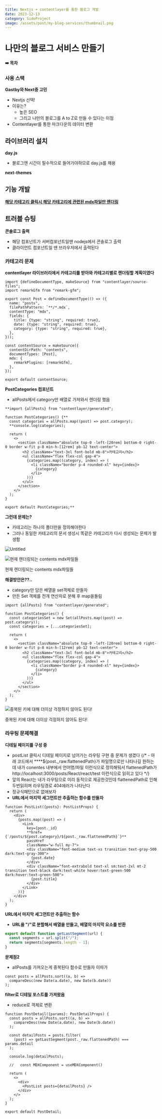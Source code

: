 ```yaml
---
title: Nextjs + contentlayer를 통한 블로그 개발
date: 2023-12-13
category: SideProject
image: /assets/post/my-blog-services/thumbnail.png
---
```


# 나만의 블로그 서비스 만들기

**➡️ 목차**

### 사용 스택

**Gastby와 Next중 고민**

- Nextjs 선택!
- 이유는?
  - 높은 SEO
  - 그리고 나만의 블로그를 A to Z로 만들 수 있다는 이점
- Contentlayer를 통한 마크다운의 데이터 변환

## 라이브러리 설치

**day.js**

- 블로그엔 시간이 필수적으로 들어가야하므로 day.js를 채용

**next-themes**

## 기능 개발

[**해당 카테고리 클릭시 해당 카테고리에 관련된 mdx파일만 렌더링**](https://www.notion.so/mdx-638ee7e10d224865bce5fd9e0bfbe5ca?pvs=21)

## 트러블 슈팅

**콘솔로그 출력**

- 해당 컴포넌트가 서버컴포넌트일땐 nodejs에서 콘솔로그 출력
- 클라이언트 컴포넌트일 땐 브라우저에서 출력된다

### 카테고리 문제

**contentlayer 라이브러리에서 카테고리를 받아와 카테고리별로 렌더링할 계획이였다**

```tsx
import {defineDocumentType, makeSource} from "contentlayer/source-files";
import remarkGfm from "remark-gfm";

export const Post = defineDocumentType(() => ({
  name: "posts",
  filePathPattern: `**/*.mdx`,
  contentType: "mdx",
  fields: {
    title: {type: "string", required: true},
    date: {type: "string", required: true},
    category: {type: "string", required: true},
  },
}));

const contentSource = makeSource({
  contentDirPath: "contents",
  documentTypes: [Post],
  mdx: {
    remarkPlugins: [remarkGfm],
  },
});

export default contentSource;
```

**PostCategories 컴포넌트**

- allPosts에서 category만 배열로 가져와서 렌더링 했음

```tsx
**import {allPosts} from "contentlayer/generated";

function PostCategories() {**
  const categories = allPosts.map((post) => post.category);
  **console.log(categories);

  return (
    <>
      <section className="absolute top-0 -left-[20rem] bottom-0 right-0 border w-fit p-8 min-h-[12rem] pb-12 text-center">
        <h2 className="text-3xl font-bold mb-8">카테고리</h2>
        <ul className="flex flex-col gap-4">
          {categories.map((category, index) => (
            <li className="border p-4 rounded-xl" key={index}>
              {category}
            </li>
          ))}
        </ul>
      </section>
    </>
  );
}

export default PostCategories;**
```

**그런데 문제는?**

- 카테고리는 하나의 폴더만을 정의해야한다
- 그러나 동일한 카테고리의 문서 생성시 똑같은 카테고리가 다시 생성되는 문제가 발생함

![Untitled](%E1%84%82%E1%85%A1%E1%84%86%E1%85%A1%E1%86%AB%E1%84%8B%E1%85%B4%20%E1%84%87%E1%85%B3%E1%86%AF%E1%84%85%E1%85%A9%E1%84%80%E1%85%B3%20%E1%84%89%E1%85%A5%E1%84%87%E1%85%B5%E1%84%89%E1%85%B3%20%E1%84%86%E1%85%A1%E1%86%AB%E1%84%83%E1%85%B3%E1%86%AF%E1%84%80%E1%85%B5%20eeb0dc68c6574acdbbc7cf6dc5b65c8f/Untitled.png)

![현재 렌더링되는 contents mdx파일들](%E1%84%82%E1%85%A1%E1%84%86%E1%85%A1%E1%86%AB%E1%84%8B%E1%85%B4%20%E1%84%87%E1%85%B3%E1%86%AF%E1%84%85%E1%85%A9%E1%84%80%E1%85%B3%20%E1%84%89%E1%85%A5%E1%84%87%E1%85%B5%E1%84%89%E1%85%B3%20%E1%84%86%E1%85%A1%E1%86%AB%E1%84%83%E1%85%B3%E1%86%AF%E1%84%80%E1%85%B5%20eeb0dc68c6574acdbbc7cf6dc5b65c8f/Untitled%201.png)

현재 렌더링되는 contents mdx파일들

**해결방안은??..**

- category만 담은 배열을 set객체로 만들자
- 만든 Set 객체를 전개 연산자로 분해 후 map을돌림

```tsx
import {allPosts} from "contentlayer/generated";

function PostCategories() {
  const categoriesSet = new Set(allPosts.map((post) => post.category));
  const categories = [...categoriesSet];

  return (
    <>
      <section className="absolute top-0 -left-[20rem] bottom-0 right-0 border w-fit p-8 min-h-[12rem] pb-12 text-center">
        <h2 className="text-3xl font-bold mb-8">카테고리</h2>
        <ul className="flex flex-col gap-4">
          {categories.map((category, index) => (
            <li className="border p-4 rounded-xl" key={index}>
              {category}
            </li>
          ))}
        </ul>
      </section>
    </>
  );
}
```

![중복된 키에 대해 더이상 걱정하지 않아도 된다!](%E1%84%82%E1%85%A1%E1%84%86%E1%85%A1%E1%86%AB%E1%84%8B%E1%85%B4%20%E1%84%87%E1%85%B3%E1%86%AF%E1%84%85%E1%85%A9%E1%84%80%E1%85%B3%20%E1%84%89%E1%85%A5%E1%84%87%E1%85%B5%E1%84%89%E1%85%B3%20%E1%84%86%E1%85%A1%E1%86%AB%E1%84%83%E1%85%B3%E1%86%AF%E1%84%80%E1%85%B5%20eeb0dc68c6574acdbbc7cf6dc5b65c8f/Untitled%202.png)

중복된 키에 대해 더이상 걱정하지 않아도 된다!

### 라우팅 문제해결

**디테일 페이지를 구성 중**

- postList 클릭시 디테일 페이지로 넘어가는 라우팅 구현 중 문제가 생겼다
  {/* - 아래 코드에서 \*\*\*\*${post.\_raw.flattenedPath}가 파일명으로만 나타나길 원하는데 내가 conentes 내부에서 언어명/파일 이런식으로 정의해둬서 flattenedPath가http://localhost:3000/posts/React/react/test 이런식으로 읽히고 있다 */}
- 앞의 React는 내가 라우팅으로 미리 동적으로 제공한것인데 flattenedPath로 인해 두번읽히며 라우팅경로 404에러가 나타난다
- 정규식패턴으로 없애보자
- **URL에서 마지막 세그먼트만 추출하는 함수를 만들자**

```tsx
function PostList({posts}: PostListProps) {
  return (
    <div>
      {posts.map((post) => (
        <Link
          key={post._id}
          **href={`/posts/${post.category}/${post._raw.flattenedPath}`}**
          passHref
          className="w-full my-7">
          <div className="font-medium text-xs transition text-gray-500 dark:text-gray-300">
            {post.date}
          </div>
          <div className="font-extrabold text-xl sm:text-2xl mt-2 transition text-black dark:text-white hover:text-green-500 dark:hover:text-green-500">
            {post.title}
          </div>
        </Link>
      ))}
    </div>
  );
}
```

**URL에서 마지막 세그먼트만 추출하는 함수**

- **URL을 "/"로 분할해서 배열을 만들고, 배열의 마지막 요소를 반환**

```jsx
export default function getLastSegment(url) {
  const segments = url.split("/");
  return segments[segments.length - 1];
}
```

**문제점2**

- allPosts를 가져오는게 중복된다 함수로 만들자 이따가

```tsx
const posts = allPosts.sort((a, b) =>
  compareDesc(new Date(a.date), new Date(b.date))
);
```

**filter로 디테일 포스트를 가져왔음**

- reduce로 객체로 변환

```tsx
function PostDetail({params}: PostDetailProps) {
  const posts = allPosts.sort((a, b) =>
    compareDesc(new Date(a.date), new Date(b.date))
  );

  const detailPosts = posts.filter(
    (post) => getLastSegment(post._raw.flattenedPath) === params.detail
  );

  console.log(detailPosts);

  //   const MDXComponent = useMDXComponent()

  return (
    <>
      <div>
        <PostList posts={detailPosts} />
      </div>
    </>
  );
}

export default PostDetail;
```
